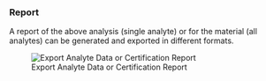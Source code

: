 ### Report

A report of the above analysis (single analyte) or for the material (all analytes) can be generated and exported in different formats.

![Export Analyte Data or Certification Report](C_Modul_Report.png)
